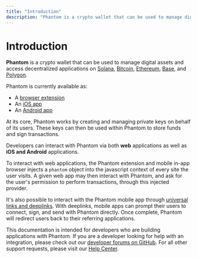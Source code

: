 ```yaml
---
title: "Introduction"
description: "Phantom is a crypto wallet that can be used to manage digital assets and access decentralized applications on multiple blockchains."
---
```


# Introduction

**Phantom** is a crypto wallet that can be used to manage digital assets and access decentralized applications on [Solana](https://solana.com/), [Bitcoin](https://bitcoin.org/), [Ethereum](https://ethereum.org/en/), [Base](https://www.base.org/), and [Polygon](https://polygon.technology/).

Phantom is currently available as:

* A [browser extension](https://phantom.app/download)
* An [iOS app](https://apps.apple.com/us/app/phantom-solana-wallet/id1598432977)
* An [Android app](https://play.google.com/store/apps/details?id=app.phantom)

At its core, Phantom works by creating and managing private keys on behalf of its users. These keys can then be used within Phantom to store funds and sign transactions.

Developers can interact with Phantom via both **web** applications as well as **iOS and Android** applications.

To interact with web applications, the Phantom extension and mobile in-app browser injects a `phantom` object into the javascript context of every site the user visits. A given web app may then interact with Phantom, and ask for the user's permission to perform transactions, through this injected provider.

It's also possible to interact with the Phantom mobile app through [universal links and deeplinks](/phantom-deeplinks/deeplinks-ios-and-android). With deeplinks, mobile apps can prompt their users to connect, sign, and send with Phantom directly. Once complete, Phantom will redirect users back to their referring applications.

This documentation is intended for developers who are building applications with Phantom. If you are a developer looking for help with an integration, please check out our [developer forums on GitHub](https://github.com/orgs/phantom/discussions). For all other support requests, please visit our [Help Center](https://help.phantom.app/).

